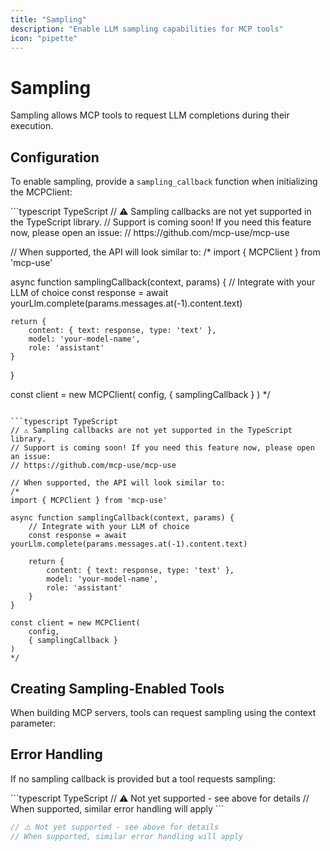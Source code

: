 ```yaml
---
title: "Sampling"
description: "Enable LLM sampling capabilities for MCP tools"
icon: "pipette"
---
```


# Sampling

<Info>
Sampling allows MCP tools to request LLM completions during their execution.
</Info>

## Configuration

To enable sampling, provide a `sampling_callback` function when initializing the MCPClient:

<CodeGroup>
```typescript TypeScript
// ⚠️ Sampling callbacks are not yet supported in the TypeScript library.
// Support is coming soon! If you need this feature now, please open an issue:
// https://github.com/mcp-use/mcp-use

// When supported, the API will look similar to:
/*
import { MCPClient } from 'mcp-use'

async function samplingCallback(context, params) {
    // Integrate with your LLM of choice
    const response = await yourLlm.complete(params.messages.at(-1).content.text)

    return {
        content: { text: response, type: 'text' },
        model: 'your-model-name',
        role: 'assistant'
    }
}

const client = new MCPClient(
    config,
    { samplingCallback }
)
*/
```

```typescript TypeScript
// ⚠️ Sampling callbacks are not yet supported in the TypeScript library.
// Support is coming soon! If you need this feature now, please open an issue:
// https://github.com/mcp-use/mcp-use

// When supported, the API will look similar to:
/*
import { MCPClient } from 'mcp-use'

async function samplingCallback(context, params) {
    // Integrate with your LLM of choice
    const response = await yourLlm.complete(params.messages.at(-1).content.text)

    return {
        content: { text: response, type: 'text' },
        model: 'your-model-name',
        role: 'assistant'
    }
}

const client = new MCPClient(
    config,
    { samplingCallback }
)
*/
```
</CodeGroup>

## Creating Sampling-Enabled Tools

When building MCP servers, tools can request sampling using the context parameter:

## Error Handling

If no sampling callback is provided but a tool requests sampling:

<CodeGroup>
```typescript TypeScript
// ⚠️ Not yet supported - see above for details
// When supported, similar error handling will apply
```

```typescript TypeScript
// ⚠️ Not yet supported - see above for details
// When supported, similar error handling will apply
```
</CodeGroup>

